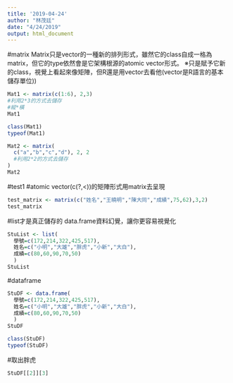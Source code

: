 ```yaml
---
title: '2019-04-24'
author: "林茂廷"
date: "4/24/2019"
output: html_document
---
```

#matrix
Matrix只是vector的一種新的排列形式，雖然它的class自成一格為matrix，但它的type依然會是它架構根源的atomic vector形式。
※只是賦予它新的class，視覺上看起來像矩陣，但R還是用vector去看他(vector是R語言的基本儲存單位))
```r
Mat1 <- matrix(c(1:6), 2,3)
#利用2*3的方式去儲存
#縱*橫
Mat1
```

```r
class(Mat1)
typeof(Mat1)
```

```r
Mat2 <- matrix(
  c("a","b","c","d"), 2, 2
  #利用2*2的方式去儲存
)
Mat2
```

#test1
#atomic vector(c(?,<))的矩陣形式用matrix去呈現
```r
test_matrix <- matrix(c("姓名","王曉明","陳大同","成績",75,62),3,2)
test_matrix
```

#list才是真正儲存的
data.frame資料幻覺，讓你更容易視覺化
```r
StuList <- list(
  學號=c(172,214,322,425,517),
  姓名=c("小明","大雄","胖虎","小新","大白"),
  成績=c(80,60,90,70,50)
  )
StuList 
```
#dataframe
```r
StuDF <- data.frame(
  學號=c(172,214,322,425,517),
  姓名=c("小明","大雄","胖虎","小新","大白"),
  成績=c(80,60,90,70,50)
  )
StuDF 
```

```r
class(StuDF)
typeof(StuDF)
```

#取出胖虎
```r
StuDF[[2]][3]
```




